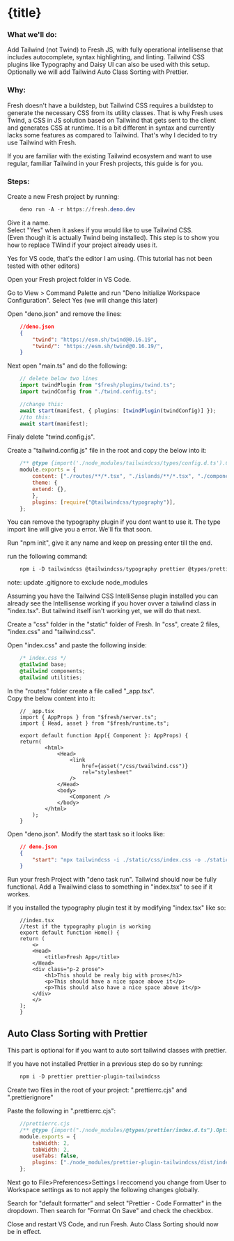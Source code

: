 
# {title}

### What we'll do:
Add Tailwind (not Twind) to Fresh JS, with fully operational intellisense that includes autocomplete, syntax highlighting, and linting.
Tailwind CSS plugins like Typography and Daisy UI can also be used with this setup.
Optionally we will add Tailwind Auto Class Sorting with Prettier.

### Why:
Fresh doesn't have a buildstep, but Tailwind CSS requires a buildstep to generate the necessary CSS from its utility classes.
That is why Fresh uses Twind, a CSS in JS solution based on Tailwind that gets sent to the client and generates CSS at runtime.
It is a bit different in syntax and currently lacks some features as compared to Tailwind. 
That's why I decided to try use Tailwind with Fresh.

If you are familiar with the existing Tailwind ecosystem and want to use regular, familiar Tailwind in your Fresh projects, this guide is for you.

### Steps:

Create a new Fresh project by running:

~~~ powershell 
    deno run -A -r https://fresh.deno.dev
~~~

Give it a name.  
Select "Yes" when it askes if you would like to use Tailwind CSS.  
(Even though it is actually Twind being installed). This step is to show you how to replace TWind if your project already uses it.

Yes for VS code, that's the editor I am using. (This tutorial has not been tested with other editors)

Open your Fresh project folder in VS Code.

Go to View > Command Palette and run "Deno Initialize Workspace Configuration".
Select Yes (we will change this later)

Open "deno.json" and remove the lines:

~~~ json
    //deno.json
    {
        "twind": "https://esm.sh/twind@0.16.19",
        "twind/": "https://esm.sh/twind@0.16.19/",
    }
~~~

Next open "main.ts" and do the following:

~~~ ts
    // delete below two lines
    import twindPlugin from "$fresh/plugins/twind.ts";
    import twindConfig from "./twind.config.ts";

    //change this:
    await start(manifest, { plugins: [twindPlugin(twindConfig)] });
    //to this:
    await start(manifest);
~~~

Finaly delete "twind.config.js".


Create a "tailwind.config.js" file in the root and copy the below into it:

~~~ js
    /** @type {import('./node_modules/tailwindcss/types/config.d.ts').Config} */
    module.exports = {
        content: ["./routes/**/*.tsx", "./islands/**/*.tsx", "./components/**/*.tsx"],
        theme: {
        extend: {},
        },
        plugins: [require("@tailwindcss/typography")],
    };
~~~

You can remove the typography plugin if you dont want to use it.
The type import line will give you a error. We'll fix that soon.

Run "npm init", give it any name and keep on pressing enter till the end.  

run the following command:

~~~ powershell 
    npm i -D tailwindcss @tailwindcss/typography prettier @types/prettier prettier-plugin-tailwindcss
~~~

note: update .gitignore to exclude node_modules

Assuming you have the Tailwind CSS IntelliSense plugin installed you can already see the Intellisense working if you hover ovver a taiwlind class in "index.tsx".
But tailwind itself isn't working yet, we will do that next.

Create a "css" folder in the "static" folder of Fresh.
In "css", create 2 files, "index.css" and "tailwind.css".

Open "index.css" and paste the following inside:

~~~ css 
    /* index.css */
    @tailwind base;
    @tailwind components;
    @tailwind utilities;
~~~

In the "routes" folder create a file called "_app.tsx".  
Copy the below content into it:

~~~ tsx
    // _app.tsx
    import { AppProps } from "$fresh/server.ts";
    import { Head, asset } from "$fresh/runtime.ts";

    export default function App({ Component }: AppProps) {
    return(
            <html>
                <Head>
                    <link 
                        href={asset("/css/twailwind.css")} 
                        rel="stylesheet" 
                    />          
                </Head>
                <body>
                    <Component />
                </body>
            </html>
        );
    }
~~~

Open "deno.json".
Modify the start task so it looks like:
~~~ json
    // deno.json 
    {
        "start": "npx tailwindcss -i ./static/css/index.css -o ./static/css/tailwind.css --watch & deno run -A --watch=static/,routes/ dev.ts",
    }
~~~

Run your fresh Project with "deno task run".
Tailwind should now be fully functional. Add a Twailwind class to something in "index.tsx" to see if it workes.

If you installed the typography plugin test it by modifying "index.tsx" like so: 

~~~ tsx
    //index.tsx
    //test if the typography plugin is working
    export default function Home() {
    return (
        <>
        <Head>
            <title>Fresh App</title>
        </Head>
        <div class="p-2 prose">
            <h1>This should be realy big with prose</h1>
            <p>This should have a nice space above it</p>
            <p>This should also have a nice space above it</p>
        </div>
        </>
    );
    }
~~~


## Auto Class Sorting with Prettier
This part is optional for if you want to auto sort tailwind classes with prettier.

If you have not installed Prettier in a previous step do so by running:

~~~ powershell
    npm i -D prettier prettier-plugin-tailwindcss
~~~

Create two files in the root of your project:
".prettierrc.cjs" and ".prettierignore"

Paste the following in ".prettierrc.cjs":

~~~ js
    //prettierrc.cjs
    /** @type {import("./node_modules/@types/prettier/index.d.ts").Options} */
    module.exports = {
        tabWidth: 2,
        tabWidth: 2,
        useTabs: false,
        plugins: ["./node_modules/prettier-plugin-tailwindcss/dist/index.js"],
    };
~~~

Next go to File>Preferences>Settings
I reccomend you change from User to Workspace settings as to not apply the following changes globally.

Search for "default formatter" and select "Prettier - Code Formatter" in the dropdown.
Then search for "Format On Save" and check the checkbox.

Close and restart VS Code, and run Fresh.
Auto Class Sorting should now be in effect.


